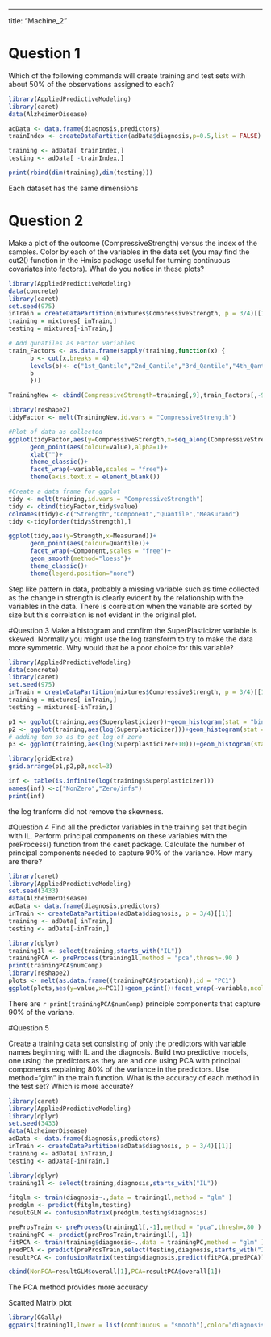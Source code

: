 ---
title: "Machine_2"

# Question 1
Which of the following commands will create training and test sets with about 50% of the observations assigned to each?

```r
library(AppliedPredictiveModeling)
library(caret)
data(AlzheimerDisease)

adData <- data.frame(diagnosis,predictors)
trainIndex <- createDataPartition(adData$diagnosis,p=0.5,list = FALSE)

training <- adData[ trainIndex,]
testing <- adData[ -trainIndex,]

print(rbind(dim(training),dim(testing)))
```
Each dataset has the same dimensions


# Question 2
Make a plot of the outcome (CompressiveStrength) versus the index of the samples. Color by each of the variables in the data set (you may find the cut2() function in the Hmisc package useful for turning continuous covariates into factors). What do you notice in these plots?

```r
library(AppliedPredictiveModeling)
data(concrete)
library(caret)
set.seed(975)
inTrain = createDataPartition(mixtures$CompressiveStrength, p = 3/4)[[1]]
training = mixtures[ inTrain,]
testing = mixtures[-inTrain,]

# Add qunatiles as Factor variables
train_Factors <- as.data.frame(sapply(training,function(x) {
      b <- cut(x,breaks = 4)
      levels(b)<- c("1st_Qantile","2nd_Qantile","3rd_Qantile","4th_Qantile")
      b
      }))

TrainingNew <- cbind(CompressiveStrength=training[,9],train_Factors[,-9])

library(reshape2)
tidyFactor <- melt(TrainingNew,id.vars = "CompressiveStrength")

#Plot of data as collected
ggplot(tidyFactor,aes(y=CompressiveStrength,x=seq_along(CompressiveStrength)))+
      geom_point(aes(colour=value),alpha=1)+
      xlab("")+
      theme_classic()+
      facet_wrap(~variable,scales = "free")+
      theme(axis.text.x = element_blank())

#Create a data frame for ggplot
tidy <- melt(training,id.vars = "CompressiveStrength")
tidy <- cbind(tidyFactor,tidy$value)
colnames(tidy)<-c("Strength","Component","Quantile","Measurand")
tidy <-tidy[order(tidy$Strength),]

ggplot(tidy,aes(y=Strength,x=Measurand))+
      geom_point(aes(colour=Quantile))+
      facet_wrap(~Component,scales = "free")+
      geom_smooth(method="loess")+
      theme_classic()+
      theme(legend.position="none")

```
Step like pattern in data, probably a missing variable such as time collected as the change in strength is clearly evident by the relationship with the variables in the data. There is correlation when the variable are sorted by size but this correlation is not evident in the original plot.

#Question 3
Make a histogram and confirm the SuperPlasticizer variable is skewed. Normally you might use the log transform to try to make the data more symmetric. Why would that be a poor choice for this variable?

```r

library(AppliedPredictiveModeling)
data(concrete)
library(caret)
set.seed(975)
inTrain = createDataPartition(mixtures$CompressiveStrength, p = 3/4)[[1]]
training = mixtures[ inTrain,]
testing = mixtures[-inTrain,]

p1 <- ggplot(training,aes(Superplasticizer))+geom_histogram(stat = "bin")+ggtitle("Normal")+theme_classic()
p2 <- ggplot(training,aes(log(Superplasticizer)))+geom_histogram(stat = "bin")+ggtitle("log")+theme_classic()
# adding ten so as to get log of zero
p3 <- ggplot(training,aes(log(Superplasticizer+10)))+geom_histogram(stat = "bin")+ggtitle("log+1")+theme_classic()

library(gridExtra)
grid.arrange(p1,p2,p3,ncol=3)

inf <- table(is.infinite(log(training$Superplasticizer)))
names(inf) <-c("NonZero","Zero/infs") 
print(inf)
```
the log tranform did not remove the skewness. 

#Question 4
Find all the predictor variables in the training set that begin with IL. Perform principal components on these variables with the preProcess() function from the caret package. Calculate the number of principal components needed to capture 90% of the variance. How many are there?


```r
library(caret)
library(AppliedPredictiveModeling)
set.seed(3433)
data(AlzheimerDisease)
adData <- data.frame(diagnosis,predictors)
inTrain <- createDataPartition(adData$diagnosis, p = 3/4)[[1]]
training <- adData[ inTrain,]
testing <- adData[-inTrain,]

library(dplyr)
training1l <- select(training,starts_with("IL"))
trainingPCA <- preProcess(training1l,method = "pca",thresh=.90 )
print(trainingPCA$numComp)
library(reshape2)
plots <- melt(as.data.frame((trainingPCA$rotation)),id = "PC1")
ggplot(plots,aes(y=value,x=PC1))+geom_point()+facet_wrap(~variable,ncol = 4)

```

There are `r print(trainingPCA$numComp)` principle components that capture 90% of the variane.


#Question 5

Create a training data set consisting of only the predictors with variable names beginning with IL and the diagnosis. Build two predictive models, one using the predictors as they are and one using PCA with principal components explaining 80% of the variance in the predictors. Use method="glm" in the train function. What is the accuracy of each method in the test set? Which is more accurate?



```r
library(caret)
library(AppliedPredictiveModeling)
library(dplyr)
set.seed(3433)
data(AlzheimerDisease)
adData <- data.frame(diagnosis,predictors)
inTrain <- createDataPartition(adData$diagnosis, p = 3/4)[[1]]
training <- adData[ inTrain,]
testing <- adData[-inTrain,]

library(dplyr)
training1l <- select(training,diagnosis,starts_with("IL"))

fitglm <- train(diagnosis~.,data = training1l,method = "glm" )
predglm <- predict(fitglm,testing)
resultGLM <- confusionMatrix(predglm,testing$diagnosis)

preProsTrain <- preProcess(training1l[,-1],method = "pca",thresh=.80 )
trainingPC <- predict(preProsTrain,training1l[,-1])
fitPCA <- train(training$diagnosis~.,data = trainingPC,method = "glm" )
predPCA <- predict(preProsTrain,select(testing,diagnosis,starts_with("IL"))[,-1])
resultPCA <- confusionMatrix(testing$diagnosis,predict(fitPCA,predPCA))

cbind(NonPCA=resultGLM$overall[1],PCA=resultPCA$overall[1])

```
The PCA method provides more accuracy

Scatted Matrix plot 
```r
library(GGally)
ggpairs(training1l,lower = list(continuous = "smooth"),color="diagnosis")
```
